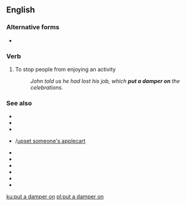 ==English==

===Alternative forms===
* {{l|en|put a dampner on}}

===Verb===
{{head|en|verb|head=[[put]] a [[damper]] on}}

# {{label|en|idiomatic}} To stop people from enjoying an activity
#: ''John told us he had lost his job, which '''put a damper on''' the celebrations.''

===See also===
* {{l|en|rain on somebody's parade}}
* {{l|en|rock the boat}}
* {{l|en|make waves}}
* {{l|en|upset the applecart}}/[[upset someone's applecart]]
* {{l|en|bust someone's bubble}}
* {{l|en|wet blanket}}
* {{l|en|killjoy}}
* {{l|en|party pooper}}
* {{l|en|spoilsport}}
* {{l|en|stick in the mud}}

[[ku:put a damper on]]
[[pl:put a damper on]]